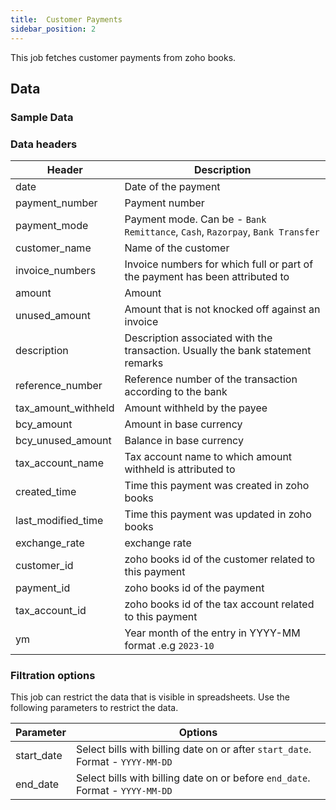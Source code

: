 ```yaml
---
title:  Customer Payments
sidebar_position: 2
---
```


This job fetches customer payments from zoho books. 

<AddJob
  template="gsheet_zoho_books_customer_payments"
/>

## Data

### Sample Data

<Gsheet
  src="https://docs.google.com/spreadsheets/d/1-gX-uq5YrTW-6gQJYM-mNXitEOfJLTiQCvPtV8CR1Yc/edit#gid=42412730"
/>

### Data headers

| Header | Description |
|----|----|
| date | Date of the payment |
| payment_number | Payment number |
| payment_mode | Payment mode. Can be - `Bank Remittance`, `Cash`, `Razorpay`, `Bank Transfer` |
| customer_name | Name of the customer |
| invoice_numbers | Invoice numbers for which full or part of the payment has been attributed to |
| amount | Amount  |
| unused_amount | Amount that is not knocked off against an invoice |
| description | Description associated with the transaction. Usually the bank statement remarks |
| reference_number | Reference number of the transaction according to the bank |
| tax_amount_withheld | Amount withheld by the payee |
| bcy_amount | Amount in base currency  |
| bcy_unused_amount | Balance in base currency |
| tax_account_name | Tax account name to which amount withheld is attributed to |
| created_time | Time this payment was created in zoho books |
| last_modified_time | Time this payment was updated in zoho books |
| exchange_rate | exchange rate |
| customer_id | zoho books id of the customer related to this payment |
| payment_id | zoho books id of the payment |
| tax_account_id | zoho books id of the tax account related to this payment |
| ym | Year month of the entry in YYYY-MM format .e.g `2023-10` |

### Filtration options

This job can restrict the data that is visible in spreadsheets. Use the following parameters to restrict the data.

| Parameter | Options |
|----|----|
| start_date | Select bills with billing date on or after `start_date`. Format - `YYYY-MM-DD` |
| end_date | Select bills with billing date on or before `end_date`. Format - `YYYY-MM-DD` |
<!---
| contact_id | Select bills related to a particular contact (either customer or vendor). Contact id is the id of the customer or vendor from zoho books.  |
-->

<!---
## Others

### Similar jobs

Similar sort of data can be achieved by using get accounting transaction job and filtering it by invoice type. 

### Reports that use this job

Here are some of the report templates that use this job: 
-->